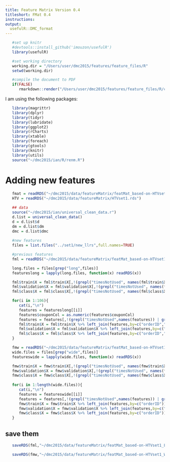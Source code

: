 ```yaml
---
title: Feature Matrix Version 0.4
titleshort: FMat 0.4
instructions: 
output:
  usefulR::DMC_format
---
```


<!--- # (R code (No Results in Document)) -->
```r
   #set up knitr
   #devtools::install_github('imouzon/usefulR')
   library(usefulR)

   #set working directory
   working.dir = "/Users/user/dmc2015/features/feature_files/R"
   setwd(working.dir)

   #compile the document to PDF
   if(FALSE) 
      rmarkdown::render("/Users/user/dmc2015/features/feature_files/R/create_feature_matrix_version0.4.rmd")
```

I am using the following packages:
<!--- # (R code (No Results in Document))-->
```r
   library(magrittr)
   library(dplyr)
   library(tidyr)
   library(lubridate)
   library(ggplot2)
   library(rCharts)
   library(xtable)
   library(foreach)
   library(gtools)
   library(knitr)
   library(utils)
   source("~/dmc2015/ian/R/renm.R")
```

# Adding new features
<!--- : R code (No Results in Document) -->
```r
   fmat = readRDS("~/dmc2015/data/featureMatrix/featMat_based-on-HTVset1_WIDE_ver0.3.rds")
   HTV = readRDS("~/dmc2015/data/featureMatrix/HTVset1.rds")

   ## data
   source("~/dmc2015/ian/universal_clean_data.r")
   d.list = universal_clean_data()
   d = d.list$d
   dm = d.list$dm
   dmc = d.list$dmc
   
   #new features
   files = list.files("../set1/new_llrs",full.names=TRUE)
```

<!--- chunk-label: R code (No Results in Document) -->
```r
   #previous features
   fml = readRDS("~/dmc2015/data/featureMatrix/featMat_based-on-HTVset1_LONG_ver0.3.rds")

   long.files = files[grep("long",files)]
   featureslong = lapply(long.files, function(x) readRDS(x))

   fml$train$X = fml$train$X[,!(grepl("timesNotUsed", names(fml$train$X)) | grepl("timesUsed",names(fml$train$X)) | grepl("ntimes",names(fml$train$X)))]
   fml$validation$X = fml$validation$X[,!(grepl("timesNotUsed", names(fml$validation$X)) | grepl("timesUsed",names(fml$validation$X)) | grepl("ntimes",names(fml$validation$X)))]
   fml$class$X = fml$class$X[,!(grepl("timesNotUsed", names(fml$class$X)) | grepl("timesUsed",names(fml$class$X)) | grepl("ntimes",names(fml$class$X)))]

   for(i in 1:106){
      cat(i,"\n")
      features = featureslong[[i]]
      features$couponCol = as.numeric(features$couponCol) 
      features = features[,!(grepl("timesNotUsed",names(features)) | grepl("timesUsed",names(features)) | grepl("ntimes",names(features)))]
      fml$train$X = fml$train$X %>% left_join(features,by=c("orderID","couponCol"))
      fml$validation$X = fml$validation$X %>% left_join(features,by=c("orderID","couponCol"))
      fml$class$X = fml$class$X %>% left_join(features,by=c("orderID","couponCol"))
   }
```

<!--- chunk-label: R code (No Results in Document) -->
```r
   fmw = readRDS("~/dmc2015/data/featureMatrix/featMat_based-on-HTVset1_WIDE_ver0.3.rds")
   wide.files = files[grep("wide",files)]
   featureswide = lapply(wide.files, function(x) readRDS(x))

   fmw$train$X = fmw$train$X[,!(grepl("timesNotUsed", names(fmw$train$X)) | grepl("timesUsed",names(fmw$train$X)) | grepl("ntimes",names(fmw$train$X)))]
   fmw$validation$X = fmw$validation$X[,!(grepl("timesNotUsed", names(fmw$validation$X)) | grepl("timesUsed",names(fmw$validation$X)) | grepl("ntimes",names(fmw$validation$X)))]
   fmw$class$X = fmw$class$X[,!(grepl("timesNotUsed", names(fmw$class$X)) | grepl("timesUsed",names(fmw$class$X)) | grepl("ntimes",names(fmw$class$X)))]
   
   for(i in 1:length(wide.files)){
      cat(i,"\n")
      features = featureswide[[i]]
      features = features[,!(grepl("timesNotUsed",names(features)) | grepl("timesUsed",names(features)) | grepl("ntimes",names(features)))]
      fmw$train$X = fmw$train$X %>% left_join(features,by=c("orderID"))
      fmw$validation$X = fmw$validation$X %>% left_join(features,by=c("orderID"))
      fmw$class$X = fmw$class$X %>% left_join(features,by=c("orderID"))
   }
```

## save them
```r
   saveRDS(fml,"~/dmc2015/data/featureMatrix/featMat_based-on-HTVset1_LONG_ver0.4.rds")

   saveRDS(fmw,"~/dmc2015/data/featureMatrix/featMat_based-on-HTVset1_WIDE_ver0.4.rds")
```
